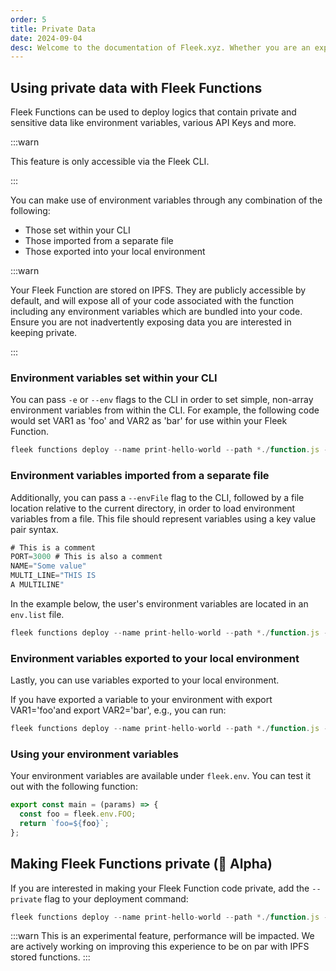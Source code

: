 ```yaml
---
order: 5
title: Private Data
date: 2024-09-04
desc: Welcome to the documentation of Fleek.xyz. Whether you are an expert or an absolute beginner, you'll find your answers here.
---
```



## Using private data with Fleek Functions

Fleek Functions can be used to deploy logics that contain private and sensitive data like environment variables, various API Keys and more.

:::warn

This feature is only accessible via the Fleek CLI.

:::

You can make use of environment variables through any combination of the following:

- Those set within your CLI
- Those imported from a separate file
- Those exported into your local environment

:::warn

Your Fleek Function are stored on IPFS. They are publicly accessible by default, and will expose all of your code associated with the function including any environment variables which are bundled into your code. Ensure you are not inadvertently exposing data you are interested in keeping private.

:::

### Environment variables set within your CLI

You can pass `-e` or `--env` flags to the CLI in order to set simple, non-array environment variables from within the CLI. For example, the following code would set VAR1 as 'foo' and VAR2 as 'bar' for use within your Fleek Function.

```js
fleek functions deploy --name print-hello-world --path *./function.js --env VAR1='foo' --env VAR2='bar'
```

### Environment variables imported from a separate file

Additionally, you can pass a `--envFile` flag to the CLI, followed by a file location relative to the current directory, in order to load environment variables from a file. This file should represent variables using a key value pair syntax.

```js
# This is a comment
PORT=3000 # This is also a comment
NAME="Some value"
MULTI_LINE="THIS IS
A MULTILINE"
```

In the example below, the user's environment variables are located in an `env.list` file.

```js
fleek functions deploy --name print-hello-world --path *./function.js --envFile ./env.list
```

### Environment variables exported to your local environment

Lastly, you can use variables exported to your local environment.

If you have exported a variable to your environment with export VAR1='foo'and export VAR2='bar', e.g., you can run:

```js
fleek functions deploy --name print-hello-world --path *./function.js --env VAR1 --env VAR2
```

### Using your environment variables

Your environment variables are available under `fleek.env`. You can test it out with the following function:

```js
export const main = (params) => {
  const foo = fleek.env.FOO;
  return `foo=${foo}`;
};
```

## Making Fleek Functions private (🧪 Alpha)

If you are interested in making your Fleek Function code private, add the `--private` flag to your deployment command:

```js
fleek functions deploy --name print-hello-world --path *./function.js --private
```

:::warn
This is an experimental feature, performance will be impacted. We are actively working on improving this experience to be on par with IPFS stored functions.
:::

